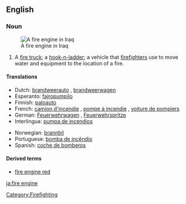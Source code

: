 {{wikipedia}}
==English==

===Noun===
{{en-noun|sg=[[fire]] [[engine]]}}
[[Image:Baghdad fire department engine Iraq.jpg|thumb|A fire engine in Iraq]]
# A [[fire truck]]; a [[hook-n-ladder]]; a vehicle that [[firefighter]]s use to move water and equipment to the location of a fire.

====Translations====
{{top}}
*Dutch: [[brandweerauto]] {{m}}, [[brandweerwagen]] {{m}}
*Esperanto: [[fajropumpilo]]
*Finnish: [[paloauto]]
*French: [[camion d'incendie]] {{m}}, [[pompe à incendie]] {{f}}, [[voiture de pompiers]] {{f}}
*German: [[Feuerwehrwagen]] {{m}}, [[Feuerwehrspritze]] {{f}}
*Interlingua: [[pumpa de incendios]]
{{mid}}
*Norwegian: [[brannbil]] {{m}}
*Portuguese: [[bomba de incêndio]] {{f}}
*Spanish: [[coche de bomberos]] {{m}}
{{bottom}}

====Derived terms====
*[[fire engine red]]

[[Category:Firefighting]]

[[ja:fire engine]]